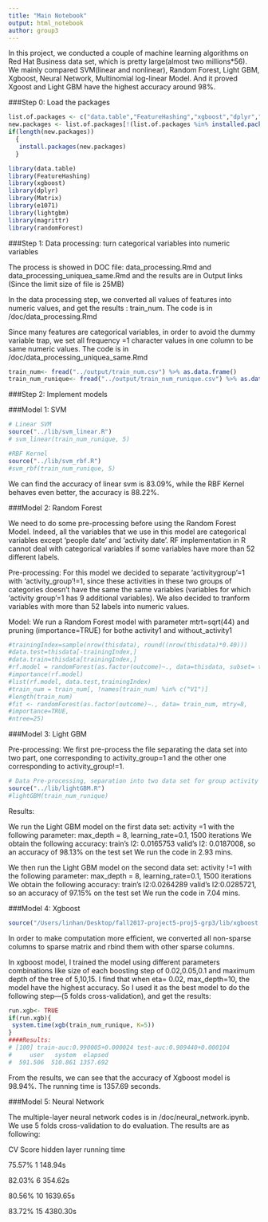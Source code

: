 ```yaml
---
title: "Main Notebook"
output: html_notebook
author: group3
---
```


In this project, we conducted a couple of machine learning algorithms on Red Hat Business data set, which is pretty large(almost two millions*56). We mainly compared SVM(linear and nonlinear), Random Forest, Light GBM, Xgboost, Neural Network, Multinomial log-linear Model. And it proved Xgoost and Light GBM have the highest accuracy around 98%.

###Step 0: Load the packages
```r
list.of.packages <- c("data.table","FeatureHashing","xgboost","dplyr","Matrix","caret","randomForest","e1071","lightgbm","magrittr")
new.packages <- list.of.packages[!(list.of.packages %in% installed.packages()[,"Package"])]
if(length(new.packages))
  {
   install.packages(new.packages)
  }

library(data.table) 
library(FeatureHashing)
library(xgboost)
library(dplyr)
library(Matrix)
library(e1071)
library(lightgbm)
library(magrittr)
library(randomForest)
```

###Step 1: Data processing: turn categorical variables into numeric variables

The process is showed in DOC file: data_processing.Rmd and data_processing_uniquea_same.Rmd and the results are in Output links (Since the limit size of file is 25MB)

In the data processing step, we converted all values of features into numeric values, and get the results : train_num. The code is in /doc/data_processing.Rmd

Since many features are categorical variables, in order to avoid the dummy variable trap, we set all frequency =1 character values in one column to be same numeric values. The code is in /doc/data_processing_uniquea_same.Rmd
```r
train_num<- fread("../output/train_num.csv") %>% as.data.frame()
train_num_runique<- fread("../output/train_num_runique.csv") %>% as.data.frame()
```

###Step 2: Implement models

###Model 1: SVM
```r
# Linear SVM
source("../lib/svm_linear.R")
# svm_linear(train_num_runique, 5)

#RBF Kernel
source("../lib/svm_rbf.R")
#svm_rbf(train_num_runique, 5)
```

We can find the accuracy of linear svm is 83.09%, while the RBF Kernel behaves even better, the accuracy is 88.22%.



###Model 2: Random Forest

We need to do some pre-processing before using the Random Forest Model. Indeed, all the variables that we use in this model are categorical variables except ‘people date’ and ‘activity date’. RF implementation in R cannot deal with categorical variables if some variables have more than 52 different labels.

Pre-processing: For this model we decided to separate ‘activitygroup’=1 with ‘activity_group’!=1, since these activities in these two groups of categories doesn’t have the same the same variables (variables for which ‘activity group’=1 has 9 additional variables). We also decided to tranform variables with more than 52 labels into numeric values.

Model: We run a Random Forest model with parameter mtrt=sqrt(44) and pruning (importance=TRUE) for bothe activity1 and without_activity1
```r
#trainingIndex=sample(nrow(thisdata), round((nrow(thisdata)*0.40)))
#data.test=thisdata[-trainingIndex,]
#data.train=thisdata[trainingIndex,]
#rf.model = randomForest(as.factor(outcome)~., data=thisdata, subset= trainingIndex, mtry =7, importance=TRUE)
#importance(rf.model)
#list(rf.model, data.test,trainingIndex)
#train_num = train_num[, !names(train_num) %in% c("V1")]
#length(train_num)
#fit <- randomForest(as.factor(outcome)~., data= train_num, mtry=8,
#importance=TRUE,
#ntree=25)
```

###Model 3: Light GBM

Pre-processing: We first pre-process the file separating the data set into two part, one corresponding to activity_group=1 and the other one corresponding to activity_group!=1.

```r
# Data Pre-processing, separation into two data set for group activity =1 and group_activity !=1
source("../lib/lightGBM.R")
#lightGBM(train_num_runique)
```

Results:

We run the Light GBM model on the first data set: activity =1 with the following parameter: max_depth = 8, learning_rate=0.1, 1500 iterations We obtain the following accuracy: train's l2: 0.0165753 valid's l2: 0.0187008, so an accuracy of 98.13% on the test set We run the code in 2.93 mins.

We then run the Light GBM model on the second data set: activity !=1 with the following parameter: max_depth = 8, learning_rate=0.1, 1500 iterations We obtain the following accuracy: train's l2:0.0264289 valid's l2:0.0285721, so an accuracy of 97.15% on the test set We run the code in 7.04 mins.

###Model 4: Xgboost

```r
source("/Users/linhan/Desktop/fall2017-project5-proj5-grp3/lib/xgboost.R")
```

In order to make computation more efficient, we converted all non-sparse columns to sparse matrix and rbind them with other sparse columns.

In xgboost model, I trained the model using different parameters combinations like size of each boosting step of 0.02,0.05,0.1 and maximum depth of the tree of 5,10,15. I find that when eta= 0.02, max_depth=10, the model have the highest accuracy. So I used it as the best model to do the following step---(5 folds cross-validation), and get the results:
```r
run.xgb<- TRUE
if(run.xgb){
 system.time(xgb(train_num_runique, K=5))
}
####Results:
# [100]	train-auc:0.990005+0.000024	test-auc:0.989440+0.000104 
#     user   system  elapsed 
#  591.506  510.861 1357.692 
```

From the results, we can see that the accuracy of Xgboost model is 98.94%. The running time is 1357.69 seconds.

###Model 5: Neural Network

The multiple-layer neural network codes is in /doc/neural_network.ipynb. We use 5 folds cross-validation to do evaluation.
The results are as following:

CV Score         hidden layer        running time

75.57%                1                 148.94s

82.03%                6                 354.62s

80.56%                10                1639.65s

83.72%                15                4380.30s
